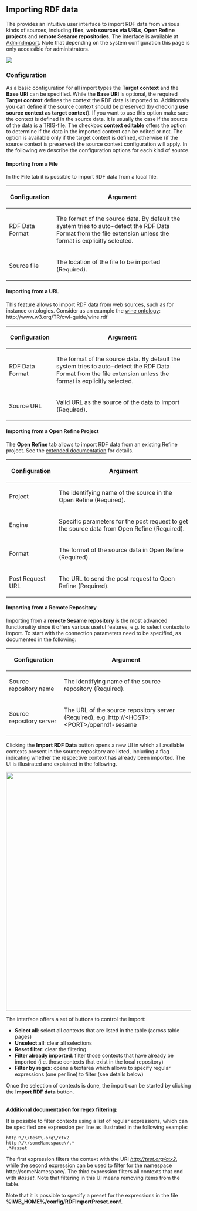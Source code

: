 == Importing RDF data ==

The {{PRODUCT}} provides an intuitive user interface to import RDF data from various kinds of sources, including '''files''', '''web sources via URLs''', '''Open Refine projects''' and '''remote Sesame repositories'''. The interface is available at [[Admin:Import]]. Note that depending on the system configuration this page is only accessible for administrators.


<img src="../images/help/RDFImport.png" />
=== Configuration ===

As a basic configuration for all import types the '''Target context''' and the '''Base URI''' can be specified. While the '''Base URI''' is optional, the required '''Target context''' defines the context the RDF data is imported to. Additionally you can define if the source context should be preserved (by checking '''use source context as target context'''). If you want to use this option make sure the context is defined in the source data. It is usually the case if the source of the data is a TRIG-file. The checkbox '''context editable''' offers the option to determine if the data in the imported context can be edited or not. The option is available only if the target context is defined, otherwise (if the source context is preserved) the source context configuration will apply. In the following we describe the configuration options for each kind of source. 

==== Importing from a File ====

In the '''File''' tab it is possible to import RDF data from a local file.

{| class="wikitable" 
! Configuration
! Argument
|-
| RDF Data Format 
| The format of the source data. By default the system tries to auto-detect the RDF Data Format from the file extension unless the format is explicitly selected.
|-
| Source file 
| The location of the file to be imported (Required).
|}

==== Importing from a URL ====

This feature allows to import RDF data from web sources, such as for instance ontologies. Consider as an example the [http://www.w3.org/TR/owl-guide/wine.rdf wine ontology]: <nowiki>http://www.w3.org/TR/owl-guide/wine.rdf</nowiki>

{| class="wikitable" 
! Configuration
! Argument
|-
| RDF Data Format 
| The format of the source data. By default the system tries to auto-detect the RDF Data Format from the file extension unless the format is explicitly selected.
|-
| Source URL 
| Valid URL as the source of the data to import (Required).
|}


==== Importing from a Open Refine Project ====

The '''Open Refine''' tab allows to import RDF data from an existing Refine project. See the [[Help:OpenRefine|extended documentation]] for details.

{| class="wikitable" 
! Configuration
! Argument
|-
| Project 
| The identifying name of the source in the Open Refine (Required).
|-
| Engine
| Specific parameters for the post request to get the source data from Open Refine (Required).
|-
| Format 
| The format of the source data in Open Refine (Required).
|- 
| Post Request URL 
| The URL to send the post request to Open Refine (Required).
|}



==== Importing from a Remote Repository ====

Importing from a '''remote Sesame repository''' is the most advanced functionality since it offers various useful features, e.g. to select contexts to import. To start with the connection parameters need to be specified, as documented in the following:

{| class="wikitable" 
! Configuration
! Argument
|-
| Source repository name 
| The identifying name of the source repository (Required).
|-
| Source repository server 
| The URL of the source repository server (Required), e.g. <nowiki>http://<HOST>:<PORT>/openrdf-sesame</nowiki>
|}

Clicking the '''Import RDF Data''' button opens a new UI in which all available contexts present in the source repository are listed, including a flag indicating whether the respective context has already been imported. The UI is illustrated and explained in the following.

<img src="../images/help/RDFImportFromRepository.png" width="650px" />

The interface offers a set of buttons to control the import:

* '''Select all''': select all contexts that are listed in the table (across table pages)
* '''Unselect all''': clear all selections
* '''Reset filter''': clear the filtering
* '''Filter already imported''': filter those contexts that have already be imported (i.e. those contexts that exist in the local repository)
* '''Filter by regex''': opens a textarea which allows to specify regular expressions (one per line) to filter (see details below)

Once the selection of contexts is done, the import can be started by clicking the '''Import RDF data''' button.

<br/>
'''Additional documentation for regex filtering:'''

It is possible to filter contexts using a list of regular expressions, which can be specified one expression per line as illustrated in the following example:

<source>
http:\/\/test\.org\/ctx2
http:\/\/someNamespace\/.*
.*#asset
</source>

The first expression filters the context with the URI ''http://test.org/ctx2'', while the second expression can be used to filter for the namespace <nowiki>http://someNamespace/</nowiki>. The third expression filters all contexts that end with ''#asset''. Note that filtering in this UI means removing items from the table.

Note that it is possible to specify a preset for the expressions in the file '''%IWB_HOME%/config/RDFImportPreset.conf'''.